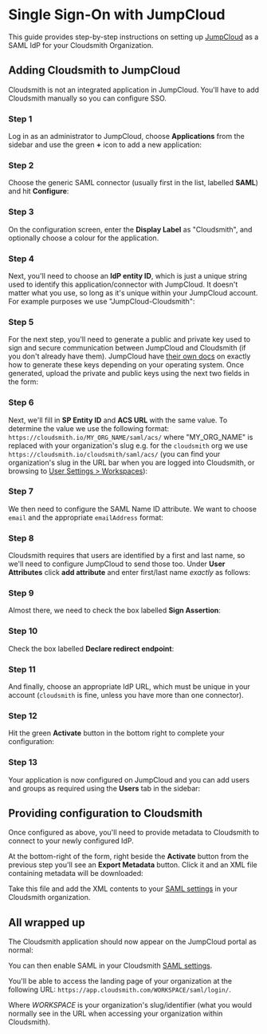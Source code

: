 
# Single Sign-On with JumpCloud

This guide provides step-by-step instructions on setting up [JumpCloud](https://jumpcloud.com/) as a SAML IdP for your Cloudsmith Organization.

## Adding Cloudsmith to JumpCloud

Cloudsmith is not an integrated application in JumpCloud. You'll have to add Cloudsmith manually so you can configure SSO.

### Step 1

Log in as an administrator to JumpCloud, choose **Applications** from the sidebar and use the green **+** icon to add a new application:

<BlockImage src={imgc1598b2_pipFfKJ} alt=""></BlockImage>

### Step 2
Choose the generic SAML connector (usually first in the list, labelled **SAML**) and hit **Configure**:

<BlockImage src={imgb5ded7f_gSKo4qI} alt=""></BlockImage>

### Step 3
On the configuration screen, enter the **Display Label** as "Cloudsmith", and optionally choose a colour for the application.

<BlockImage src={img5705a68_EvV1GHE} alt=""></BlockImage>

### Step 4
Next, you'll need to choose an **IdP entity ID**, which is just a unique string used to identify this application/connector with JumpCloud. It doesn't matter what you use, so long as it's unique within your JumpCloud account. For example purposes we use "JumpCloud-Cloudsmith":

<BlockImage src={img4b4ae82_f5U5xlF} alt=""></BlockImage>

### Step 5
For the next step, you'll need to generate a public and private key used to sign and secure communication between JumpCloud and Cloudsmith (if you don't already have them). JumpCloud have [their own docs](https://jumpcloud.com/support/saml-configuration-notes) on exactly how to generate these keys depending on your operating system. Once generated, upload the private and public keys using the next two fields in the form:

<BlockImage src={img010954d_HngkhoO} alt=""></BlockImage>

### Step 6
Next, we'll fill in **SP Entity ID** and **ACS URL** with the same value. To determine the value we use the following format: `https://cloudsmith.io/MY_ORG_NAME/saml/acs/` where "MY_ORG_NAME" is replaced with your organization's slug e.g. for the `cloudsmith` org we use `https://cloudsmith.io/cloudsmith/saml/acs/` (you can find your organization's slug in the URL bar when you are logged into Cloudsmith, or browsing to [User Settings > Workspaces](https://app.cloudsmith.com/settings/workspaces)):

<BlockImage src={img8e49768_hAcXDjT} alt=""></BlockImage>

### Step 7
We then need to configure the SAML Name ID attribute. We want to choose `email` and the appropriate `emailAddress` format:

<BlockImage src={img6ac1691_dne84If} alt=""></BlockImage>

### Step 8
Cloudsmith requires that users are identified by a first and last name, so we'll need to configure JumpCloud to send those too. Under **User Attributes** click **add attribute** and enter first/last name _exactly_ as follows:

<BlockImage src={imgc7d5fa2_tCKJUzh} alt=""></BlockImage>

### Step 9
Almost there, we need to check the box labelled **Sign Assertion**:

<BlockImage src={img4f06940_YNKiBAY} alt=""></BlockImage>

### Step 10
Check the box labelled **Declare redirect endpoint**:

<BlockImage src={img14d937d} alt=""></BlockImage>

### Step 11
And finally, choose an appropriate IdP URL, which must be unique in your account (`cloudsmith` is fine, unless you have more than one connector).

<BlockImage src={img12f15d0_eyaqxsG} alt=""></BlockImage>

### Step 12
Hit the green **Activate** button in the bottom right to complete your configuration:

<BlockImage src={img6807aa0_HVGiBNc} alt=""></BlockImage>

### Step 13
Your application is now configured on JumpCloud and you can add users and groups as required using the **Users** tab in the sidebar:

<BlockImage src={img7fddf0b_RaB77x7} alt=""></BlockImage>

## Providing configuration to Cloudsmith

Once configured as above, you'll need to provide metadata to Cloudsmith to connect to your newly configured IdP.

At the bottom-right of the form, right beside the **Activate** button from the previous step you'll see an **Export Metadata** button. Click it and an XML file containing metadata will be downloaded:

<BlockImage src={img78a10a8_MJw13iE} alt=""></BlockImage>

Take this file and add the XML contents to your [SAML settings](/authentication/single-sign-on#enable-saml) in your Cloudsmith organization.

## All wrapped up

The Cloudsmith application should now appear on the JumpCloud portal as normal:

<BlockImage src={img4bbef67_9T6Ib4y} alt=""></BlockImage>

You can then enable SAML in your Cloudsmith [SAML settings](/authentication/single-sign-on#enable-saml). 

You'll be able to access the landing page of your organization at the following URL: `https://app.cloudsmith.com/WORKSPACE/saml/login/`.

Where _WORKSPACE_ is your organization's slug/identifier (what you would normally see in the URL when accessing your organization within Cloudsmith).
